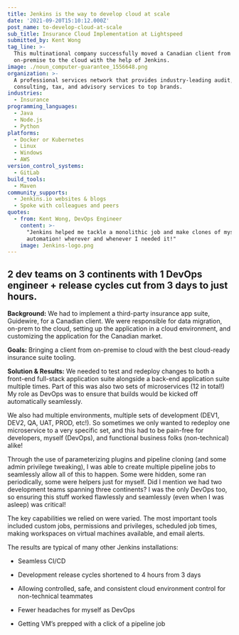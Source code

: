 ```yaml
---
title: Jenkins is the way to develop cloud at scale
date: '2021-09-20T15:10:12.000Z'
post_name: to-develop-cloud-at-scale
sub_title: Insurance Cloud Implementation at Lightspeed
submitted_by: Kent Wong
tag_line: >-
  This multinational company successfully moved a Canadian client from
  on-premise to the cloud with the help of Jenkins.
image: ./noun_computer-guarantee_1556648.png
organization: >-
  A professional services network that provides industry-leading audit,
  consulting, tax, and advisory services to top brands.
industries:
  - Insurance
programming_languages:
  - Java
  - Node.js
  - Python
platforms:
  - Docker or Kubernetes
  - Linux
  - Windows
  - AWS
version_control_systems:
  - GitLab
build_tools:
  - Maven
community_supports:
  - Jenkins.io websites & blogs
  - Spoke with colleagues and peers
quotes:
  - from: Kent Wong, DevOps Engineer
    content: >-
      "Jenkins helped me tackle a monolithic job and make clones of myself via
      automation! wherever and whenever I needed it!"
    image: Jenkins-logo.png
---
```

## 2 dev teams on 3 continents with 1 DevOps engineer + release cycles cut from 3 days to just hours.

**Background:** We had to implement a third-party insurance app suite, Guidewire, for a Canadian client. We were responsible for data migration, on-prem to the cloud, setting up the application in a cloud environment, and customizing the application for the Canadian market.

**Goals:** Bringing a client from on-premise to cloud with the best cloud-ready insurance suite tooling.

<Testimonal idx="0" />

**Solution & Results:** We needed to test and redeploy changes to both a front-end full-stack application suite alongside a back-end application suite multiple times. Part of this was also two sets of microservices (12 in total!) My role as DevOps was to ensure that builds would be kicked off automatically seamlessly.

We also had multiple environments, multiple sets of development (DEV1, DEV2, QA, UAT, PROD, etc!). So sometimes we only wanted to redeploy one microservice to a very specific set, and this had to be pain-free for developers, myself (DevOps), and functional business folks (non-technical) alike!

Through the use of parameterizing plugins and pipeline cloning (and some admin privilege tweaking), I was able to create multiple pipeline jobs to seamlessly allow all of this to happen. Some were hidden, some ran periodically, some were helpers just for myself. Did I mention we had two development teams spanning three continents? I was the only DevOps too, so ensuring this stuff worked flawlessly and seamlessly (even when I was asleep) was critical!

The key capabilities we relied on were varied. The most important tools included custom jobs, permissions and privileges, scheduled job times, making workspaces on virtual machines available, and email alerts.

The results are typical of many other Jenkins installations:

-   Seamless CI/CD

-   Development release cycles shortened to 4 hours from 3 days

-   Allowing controlled, safe, and consistent cloud environment control for non-technical teammates

-   Fewer headaches for myself as DevOps

-   Getting VM’s prepped with a click of a pipeline job
